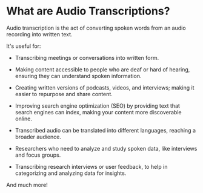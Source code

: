 # What are Audio Transcriptions?

Audio transcription is the act of converting spoken words from an audio recording into written text. 

It's useful for:

- Transcribing meetings or conversations into written form.

- Making content accessible to people who are deaf or hard of hearing, ensuring they can understand spoken information.

- Creating written versions of podcasts, videos, and interviews; making it easier to repurpose and share content.

- Improving search engine optimization (SEO) by providing text that search engines can index, making your content more discoverable online.

- Transcribed audio can be translated into different languages, reaching a broader audience.

- Researchers who need to analyze and study spoken data, like interviews and focus groups.

- Transcribing research interviews or user feedback, to help in categorizing and analyzing data for insights.

And much more!
